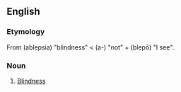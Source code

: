 ==English==

===Etymology===
From {{AGr.}} '''{{polytonic|[[ἀβλεψία]]}}''' (ablepsia) "blindness" < '''{{polytonic|[[ἀ-]]}}''' (a-) "not" + '''{{polytonic|[[βλέπω]]}}''' (blepō) "I see".

===Noun===
{{en-noun|-}}

# {{Rare}} [[blindness|Blindness]]